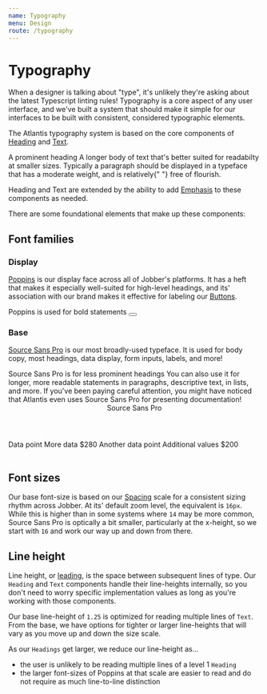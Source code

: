 ```yaml
---
name: Typography
menu: Design
route: /typography
---
```



# Typography

When a designer is talking about "type", it's unlikely they're asking about the
latest Typescript linting rules! Typography is a core aspect of any user
interface, and we've built a system that should make it simple for our
interfaces to be built with consistent, considered typographic elements.

The Atlantis typography system is based on the core components of
[Heading](/packages-components-src-heading-heading) and
[Text](/packages-components-src-text-text).

<Playground>
  <Content>
    <Heading level={1}>
      A <Emphasis variation="highlight">prominent</Emphasis> heading
    </Heading>
    <Text>
      A longer body of text that's better suited for readabilty at smaller
      sizes. Typically a paragraph should be displayed in a typeface that has a
      moderate weight, and is <Emphasis variation="italic">relatively</Emphasis>{" "}
      free of flourish.
    </Text>
  </Content>
</Playground>

Heading and Text are extended by the ability to add
[Emphasis](/packages-components-src-emphasis-emphasis) to these components as
needed.

There are some foundational elements that make up these components:

## Font families

### Display

[Poppins](https://fonts.google.com/specimen/Poppins) is our display face across
all of Jobber's platforms. It has a heft that makes it especially well-suited
for high-level headings, and its' association with our brand makes it effective
for labeling our [Buttons](/components/button).

<Playground>
  <Content>
    <Heading level={2}>Poppins is used for bold statements</Heading>
    <Button label="And punchy labels"></Button>
  </Content>
</Playground>

### Base

[Source Sans Pro](https://fonts.google.com/specimen/Source+Sans+Pro) is our most
broadly-used typeface. It is used for body copy, most headings, data display,
form inputs, labels, and more!

<Playground>
  <Content spacing="large">
    <Heading level={3}>Source Sans Pro is for less prominent headings</Heading>
    <Text>
      You can also use it for longer, more readable statements in paragraphs,
      descriptive text, in lists, and more. If you've been paying careful
      attention, you might have noticed that Atlantis even uses Source Sans Pro
      for presenting documentation!
    </Text>
    <Checkbox
      checked
      label="Source Sans Pro can label inputs nicely"
    ></Checkbox>
    <InputText
      defaultValue="It's great for input values too"
      placeholder="Source Sans Pro for labels"
    />
    <Table>
      <Header>
        <Cell>Source</Cell>
        <Cell>Sans</Cell>
        <Cell align="right">Pro</Cell>
      </Header>
      <Row>
        <Cell>Data point</Cell>
        <Cell>More data</Cell>
        <Cell align="right">$280</Cell>
      </Row>
      <Row>
        <Cell>Another data point</Cell>
        <Cell>Additional values</Cell>
        <Cell align="right">$200</Cell>
      </Row>
    </Table>
  </Content>
</Playground>

## Font sizes

Our base font-size is based on our [Spacing](/space) scale for a consistent
sizing rhythm across Jobber. At its' default zoom level, the equivalent is
`16px`. While this is higher than in some systems where `14` may be more common,
Source Sans Pro is optically a bit smaller, particularly at the x-height, so we
start with `16` and work our way up and down from there.

## Line height

Line height, or
[leading](https://www.shillingtoneducation.com/blog/leading-typography/), is the
space between subsequent lines of type. Our `Heading` and `Text` components
handle their line-heights internally, so you don't need to worry specific
implementation values as long as you're working with those components.

Our base line-height of `1.25` is optimized for reading multiple lines of
`Text`. From the base, we have options for tighter or larger line-heights that
will vary as you move up and down the size scale.

As our `Headings` get larger, we reduce our line-height as...

- the user is unlikely to be reading multiple lines of a level 1 `Heading`
- the larger font-sizes of Poppins at that scale are easier to read and do not
  require as much line-to-line distinction
